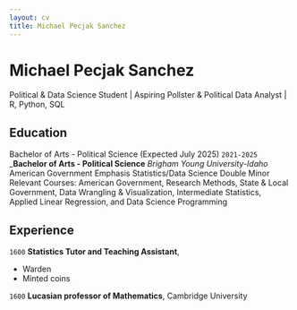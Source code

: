 ```yaml
---
layout: cv
title: Michael Pecjak Sanchez
---
```

# Michael Pecjak Sanchez
Political & Data Science Student | Aspiring Pollster & Political Data Analyst | R, Python, SQL

## Education
Bachelor of Arts - Political Science (Expected July 2025)
`2021-2025`
___Bachelor of Arts - Political Science__
_Brigham Young University-Idaho_
American Government Emphasis
Statistics/Data Science Double Minor
Relevant Courses: American Government, Research Methods, State & Local Government, Data Wrangling &
Visualization, Intermediate Statistics, Applied Linear Regression, and Data Science Programming

## Experience

`1600`
__Statistics Tutor and Teaching Assistant__, 

- Warden
- Minted coins

`1600`
__Lucasian professor of Mathematics__, Cambridge University



<!-- ### Footer

Last updated: May 2013 -->